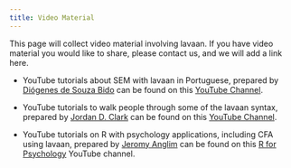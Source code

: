 ```yaml
---
title: Video Material
---
```


This page will collect video material involving lavaan. If you have video material you would like to share, please contact us, and we will add a link here.

-   YouTube tutorials about SEM with lavaan in Portuguese, prepared by [Diógenes de Souza Bido](https://www.researchgate.net/profile/Diogenes_Bido) can be found on this [YouTube Channel](https://www.youtube.com/channel/UCDxXO4zhjC_OvsNLcEVA3OQ).

-   YouTube tutorials to walk people through some of the lavaan syntax, prepared by [Jordan D. Clark](http://www.unr.edu/social-psychology/people/students/jordan-clark) can be found on this [YouTube Channel](https://www.youtube.com/channel/UCQw1E4rnIJRcQhLS5c2hzPA).

-   YouTube tutorials on R with psychology applications, including CFA using lavaan, prepared by [Jeromy Anglim](http://jeromyanglim.blogspot.be/) can be found on this [R for Psychology](https://www.youtube.com/playlist?list=PLegh-m6sYwadQTYxkWmx1NUWCIuP0_tOl) YouTube channel.
